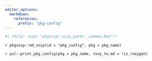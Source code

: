 ```yaml
---
editor_options:
  markdown:
    references:
      prefix: "pkg-config"
---
```


```r
#| child: !expr "pkgsnip::snip_path('_common.Rmd')"
```

`r pkgsnip::md_snip(id = "pkg_config", pkg = pkg_name)`

::: table-wide
`r pal::print_pkg_config(pkg = pkg_name, roxy_to_md = !is_roxygen)`
:::
